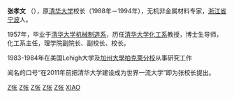 '''张孝文''' （{{bd|1935年}}），原[[清华大学|清华大学]]校长（1988年－1994年），无机非金属材料专家，[[浙江省|浙江省]][[宁波|宁波]]人。

1957年，毕业于[[清华大学机械制造系|清华大学机械制造系]]，历任[[清华大学化工系|清华大学化工系]]教授，博士生导师，化工系主任，理学院副院长、副校长、校长。

1983-1984年在美国Lehigh大学及[[加州大學柏克萊分校|加州大學柏克萊分校]]从事研究工作

闻名的口号“在2011年前把清华大学建设成为世界一流大学”即为张校长提出。

{{s-start}}
{{s-bef|before=[[高景德|高景德]]}}
{{s-ttl|title=[[清华大学|清华大学]]校长|years= 1988年10月 - 1994年1月}}
{{s-after|[[王大中_(1935年)|王大中]]}}
{{end}}
{{清华大学}}
[[Category:中国材料学家|Z张]]
[[Category:清华大学校友|Z张]]
[[Category:宁波人|Z张]]
[[Category:清华大学校长|Z张]]
[[Category:清华大学学者|Z张]]
[[Category:张姓|XIAO]]